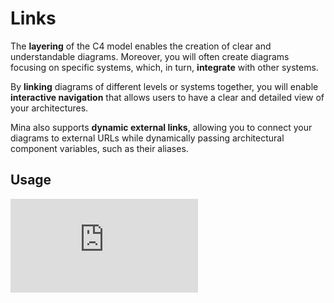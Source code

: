 
# Links

The **layering** of the C4 model enables the creation of clear and understandable diagrams. Moreover, you will often create diagrams focusing on specific systems, which, in turn, **integrate** with other systems.

By **linking** diagrams of different levels or systems together, you will enable **interactive navigation** that allows users to have a clear and detailed view of your architectures.

Mina also supports **dynamic external links**, allowing you to connect your diagrams to external URLs while dynamically passing architectural component variables, such as their aliases.

## Usage

<iframe
  src="https://www.youtube.com/embed/z4oOFNrtzfU"
  className="w-full h-80 my-14 border-0"
  frameBorder="0"
  allowFullScreen
  allow="accelerometer; autoplay; clipboard-write; encrypted-media; gyroscope; picture-in-picture; web-share"
/>

Keadex Mina leverages the `$link` property supported by the [C4-PlantUML](https://github.com/plantuml-stdlib/C4-PlantUML/) syntax to define links between a diagram element and a diagram or external services.

The `$link` property consists of one or more links separated by a semicolon (`;`).

### Types of links

Each link can be one of the following:

- **Internal**: Internal links follow the format `DIAGRAM_TYPE/DIAGRAM_NAME`, where `DIAGRAM_TYPE` and `DIAGRAM_NAME` represent the type and name of the linked diagram, both in lower and dash-case. **Only one internal link is allowed**.
- **External**: Only `http` and `https` links are permitted. You can also create **dynamic external links** by including variables that Mina substitutes at runtime. For instance, in the link `https://keadex.dev/<ALIAS>`, the `<ALIAS>` variable is replaced at runtime with the alias of the diagram element. To see the full list of available variables, refer to [this document](../../c4-model-ui-kit/api/c4-model-ui-kit.diagramexternallinkvariables.md). **Multiple external links are allowed**.

### Allowed links

It is possible to add links only to the following C4 element types:

- Software Systems
- Containers
- Components

### Creating links

1. Place the cursor at the line of the code editor containing the element to link
2. You have two options:
   1. Right mouse click -> _"Link to..."_
   2. Click on the icon <FontAwesomeIcon icon={faLink} className="inline w-4 mx-2" />
3. Fill in the link fields
4. Click on the _"Confirm"_ button
5. Mina will add for you the `$link` property with the auto-generated value
6. Save the diagram

### Updating/Deleting links

1. Place the cursor at the line of the code editor containing the element to link
2. You have two options:
   1. Right mouse click -> _"Link to..."_
   2. Click on the icon <FontAwesomeIcon icon={faLink} className="inline w-4 mx-2" />
3. Update or remove the links:
   1. Clear the diagram link field and select _"Unlink..."_ to remove the diagram link.
   2. Delete any external links you wish to remove.
4. Click on the _"Confirm"_ button
5. Mina will remove for you the `$link` property
6. Save the diagram
